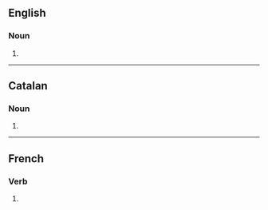 ==English==

===Noun===
{{head|en|noun form}}

# {{plural of|en|compulsion}}

----

==Catalan==

===Noun===
{{head|ca|noun form}}

# {{plural of|ca|compulsió}}

----

==French==

===Verb===
{{head|fr|verb form}}

# {{inflection of|fr|compulser||1|p|impf|indc|;|1|p|pres|subj}}
